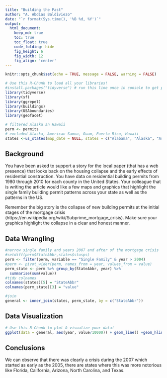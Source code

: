 ```yaml
---
title: "Building the Past"
author: "A. Abdias Baldiviezo"
date: "`r format(Sys.time(), '%B %d, %Y')`"
output:
  html_document:  
    keep_md: true
    toc: true
    toc_float: true
    code_folding: hide
    fig_height: 6
    fig_width: 12
    fig_align: 'center'
---
```


```r
knitr::opts_chunk$set(echo = TRUE, message = FALSE, warning = FALSE)
```

```r
# Use this R-Chunk to load all your libraries!
#install.packages("tidyverse") # run this line once in console to get package
library(tidyverse)
library(sf)
library(ggrepel)
library(buildings)
library(USAboundaries)
library(geofacet)
```

```r
# filtered Alaska an Hawaii
perm <- permits
# excluded Alaska, American Samoa, Guam, Puerto Rico, Hawaii
states <-us_states(map_date = NULL, states = c("Alabama", "Alaska", "Arizona", "Arkansas", "California", "Colorado", "Connecticut", "Delaware", "District of Columbia", "Florida", "Georgia", "Hawaii", "Idaho", "Illinois", "Indiana", "Iowa", "Kansas", "Kentucky", "Louisiana", "Maine", "Maryland", "Massachusetts", "Michigan", "Minnesota", "Minor Outlying Islands", "Mississippi", "Missouri", "Montana", "Nebraska", "Nevada", "New Hampshire", "New Jersey", "New Mexico", "New York", "North Carolina", "North Dakota", "Northern Mariana Islands", "Ohio", "Oklahoma", "Oregon", "Pennsylvania", "Rhode Island", "South Carolina", "South Dakota", "Tennessee", "Texas", "U.S. Virgin Islands", "Utah", "Vermont", "Virginia", "Washington", "West Virginia", "Wisconsin", "Wyoming"))
```

## Background

You have been asked to support a story for the local paper (that has a web presence) that looks back on the housing collapse and the early effects of residential construction. You have data on residential building permits from 1980 through 2010 for each county in the United States. Your colleague that is writing the article would like a few maps and graphics that highlight the single family building permit patterns across your state as well as the patterns in the US.

Remember the big story is the collapse of new building permits at the initial stages of the mortgage crisis (https://en.wikipedia.org/wiki/Subprime_mortgage_crisis). Make sure your graphics highlight the collapse in a clear and honest manner.
      
## Data Wrangling

```r
#narrow single family and years 2007 and after of the mortgage crisis
#setdiff(perm$StateAbbr,states$stusps)
perm <- filter(perm, variable == "Single Family" & year > 2004)
#perm <- pivot_wider(perm, names_from = year, values_from = value)
perm_state <- perm %>% group_by(StateAbbr, year) %>%
  summarise(sum(value))
#tidy colnames 
colnames(states)[5] = "StateAbbr"
colnames(perm_state)[3] = "value"

#join
general <- inner_join(states, perm_state, by = c("StateAbbr"))
```

## Data Visualization

```r
# Use this R-Chunk to plot & visualize your data!
ggplot(data = general, aes(year, value/10000)) + geom_line() +geom_hline(yintercept = mean(general$value/10000), color = "blue") + facet_geo(~ StateAbbr, grid = "us_state_grid2") + theme(axis.text.x = element_text(angle = 90, hjust = 1)) + labs(title = "Single Family Building Permits from 2005-2010", y = "Value in 10K")
```

## Conclusions

We can observe that there was clearly a crisis during the 2007 which started as early as the 2005, there are states where this was more notorious like Florida, California, Arizona, North Carolina, and Texas.